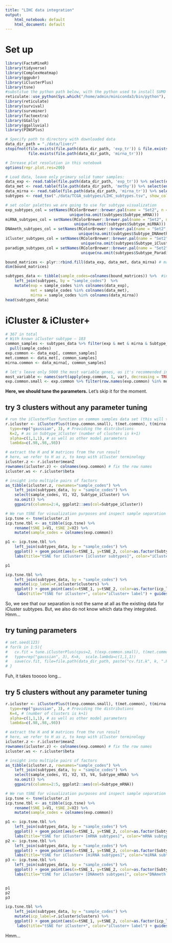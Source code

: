 ```yaml
---
title: "LIHC data integration"
output:
    html_notebook: default
    html_document: default
---
```


# Set up

```r
library(FactoMineR)
library(tidyverse)
library(ComplexHeatmap)
library(ggpubr)
library(iClusterPlus)
library(tsne)
#substitue the python path below, with the python used to install SUMO
reticulate::use_python(Sys.which("/home/admin/miniconda3/bin/python"), required=TRUE)
library(reticulate)
library(survival)
library(survminer)
library(factoextra)
library(GGally)
library(ggalluvial)
library(PINSPlus)
```

```r
# Specify path to directory with downloaded data
data_dir_path = "./data/liver/"
stopifnot(file.exists(file.path(data_dir_path, 'exp_tr')) & file.exists(file.path(data_dir_path, 'methy')) & 
          file.exists(file.path(data_dir_path, 'mirna_tr')))
```

```r
# Inrease plot resolution in this notebook
options(repr.plot.res=200)
```

```r
# Load data, leave only primary solid tumor samples:
data_exp <- read.table(file.path(data_dir_path, 'exp_tr')) %>% select(ends_with("01"))
data_met <- read.table(file.path(data_dir_path, 'methy')) %>% select(ends_with("01"))
data_mirna <- read.table(file.path(data_dir_path, 'mirna_tr')) %>% select(ends_with("01"))
subtypes <- read_tsv("./data/TCGA_subtypes/LIHC_subtypes.tsv", show_col_types = FALSE)
```

```r
# set color palettes we are going to use for subtype visualization
exp_subtypes_col = setNames(RColorBrewer::brewer.pal(name = "Set2", n = 6),
                            unique(na.omit(subtypes$Subtype_mRNA)))
miRNA_subtypes_col = setNames(RColorBrewer::brewer.pal(name = "Set2", n = 6),
                              unique(na.omit(subtypes$Subtype_miRNA)))
DNAmeth_subtypes_col = setNames(RColorBrewer::brewer.pal(name = "Set2", n = 5),
                                unique(na.omit(subtypes$Subtype_DNAmeth)))
iCluster_subtypes_col = setNames(RColorBrewer::brewer.pal(name = "Set2", n = 4),
                                 unique(na.omit(subtypes$Subtype_iCluster)))
paradigm_subtypes_col = setNames(RColorBrewer::brewer.pal(name = "Set2", n = 5),
                                 unique(na.omit(subtypes$Subtype_Paradigm)))
```

```r
bound_matrices <- plyr::rbind.fill(data_exp, data_met, data_mirna) # matrix concatenation
dim(bound_matrices)
```

```r
subtypes_data <- tibble(sample_codes=colnames(bound_matrices)) %>%  #in order of columns in bound_matrices
    left_join(subtypes, by = "sample_codes")  %>% 
    mutate(exp = sample_codes %in% colnames(data_exp),
           met = sample_codes %in% colnames(data_met),
           mirna = sample_codes %in% colnames(data_mirna))
head(subtypes_data)
```
# iCluster & iCluster+

```r
# 367 in total
# With known iCluster subtype — 183
common_samples <- subtypes_data %>% filter(exp & met & mirna & Subtype_iCluster != "iCluster.NA") %>% 
  pull(sample_codes)
exp.common <- data_exp[, common_samples]
met.common <- data_met[, common_samples]
mirna.common <- data_mirna[, common_samples]
```

```r
# let's leave only 5000 the most variable genes, as it's recommended in iManual
most_variable <- names(sort(apply(exp.common, 1, var), decreasing = TRUE)[1:5000])
exp.common.small <- exp.common %>% filter(row.names(exp.common) %in% most_variable)
```

**Here, we should tune the parameters.** Let's skip it for the moment.

## try 3 clusters without any parameter tuning

```r
# run the iClusterPlus function on common samples data set (this will take a couple of minutes)
r.icluster <- iClusterPlus(t(exp.common.small), t(met.common), t(mirna.common),
  type=rep("gaussian", 3), # Providing the distributions
  K=2, # as in Subtype_iCluster (number of clusters is k+1)
  alpha=c(1,1,1), # as well as other model parameters
  lambda=c(.98,.98,.98))
```

```r
# extract the H and W matrices from the run result
# here, we refer to H as z, to keep with iCluster terminology
icluster.z <- r.icluster$meanZ
rownames(icluster.z) <- colnames(exp.common) # fix the row names
icluster.ws <- r.icluster$beta
```

```r
# insight into multiple pairs of factors
as_tibble(icluster.z, rownames="sample_codes") %>% 
    left_join(subtypes_data, by = "sample_codes") %>%
    select(sample_codes, V1, V2, Subtype_iCluster) %>%
    na.omit() %>%
    ggpairs(columns=2:4, ggplot2::aes(col=Subtype_iCluster))
```

```r
# We run tSNE for visualization purposes and inspect sample separation by existing subtypes
icp.tsne <- tsne(icluster.z)
icp.tsne.tbl <- as_tibble(icp.tsne) %>%
    rename(tSNE_1=V1, tSNE_2=V2) %>%
    mutate(sample_codes = colnames(exp.common))
```

```r
p1 <- icp.tsne.tbl %>%
    left_join(subtypes_data, by = "sample_codes") %>%
    ggplot() + geom_point(aes(x=tSNE_1, y=tSNE_2, color=as.factor(Subtype_iCluster), size=1, alpha=0.5)) + 
    labs(title="tSNE for iCluster+ [iCluster subtypes]", color="iCluster subtype") + guides(alpha=FALSE, size=FALSE) 

p1

icp.tsne.tbl %>%
    left_join(subtypes_data, by = "sample_codes") %>%
    mutate(icp_label=r.icluster$clusters) %>%
    ggplot() + geom_point(aes(x=tSNE_1, y=tSNE_2, color=as.factor(icp_label), size=1, alpha=0.5)) + 
     labs(title="tSNE for iCluster+", color="iCluster+ label") + guides(alpha=FALSE, size=FALSE)
```
So, we see that our separation is not the same at all as the existing data for iCluster subtypes. But, we also do not know which data they integrated. Hmm...

## try tuning parameters

```r
# set.seed(123)
# for(k in 1:5){
#   cv.fit = tune.iClusterPlus(cpus=2, t(exp.common.small), t(met.common), t(mirna.common),
#   type=rep("gaussian", 3), K=k,  scale.lambda=c(1,1,1))
#   save(cv.fit, file=file.path(data_dir_path, paste("cv.fit.k", k, ".Rdata", sep="")))
# }
```
Fuh, it takes tooooo long...

## try 5 clusters without any parameter tuning

```r
r.icluster <- iClusterPlus(t(exp.common.small), t(met.common), t(mirna.common),
  type=rep("gaussian", 3), # Providing the distributions
  K=4, # (number of clusters is k+1)
  alpha=c(1,1,1), # as well as other model parameters
  lambda=c(.98,.98,.98))
```

```r
# extract the H and W matrices from the run result
# here, we refer to H as z, to keep with iCluster terminology
icluster.z <- r.icluster$meanZ
rownames(icluster.z) <- colnames(exp.common) # fix the row names
icluster.ws <- r.icluster$beta
```

```r
# insight into multiple pairs of factors
as_tibble(icluster.z, rownames="sample_codes") %>% 
    left_join(subtypes_data, by = "sample_codes") %>%
    select(sample_codes, V1, V2, V3, V4, Subtype_mRNA) %>%
    na.omit() %>%
    ggpairs(columns=2:5, ggplot2::aes(col=Subtype_mRNA))
```

```r
# We run tSNE for visualization purposes and inspect sample separation by existing subtypes
icp.tsne <- tsne(icluster.z)
icp.tsne.tbl <- as_tibble(icp.tsne) %>%
    rename(tSNE_1=V1, tSNE_2=V2) %>%
    mutate(sample_codes = colnames(exp.common))
```

```r
p1 <- icp.tsne.tbl %>%
    left_join(subtypes_data, by = "sample_codes") %>%
    ggplot() + geom_point(aes(x=tSNE_1, y=tSNE_2, color=as.factor(Subtype_mRNA), size=1, alpha=0.5)) + 
    labs(title="tSNE for iCluster+ [mRNA subtypes]", color="mRNA subtype") + guides(alpha=FALSE, size=FALSE) 
p2 <- icp.tsne.tbl %>%
    left_join(subtypes_data, by = "sample_codes") %>%
    ggplot() + geom_point(aes(x=tSNE_1, y=tSNE_2, color=as.factor(Subtype_miRNA), size=1, alpha=0.5)) + 
    labs(title="tSNE for iCluster+ [miRNA subtypes]", color="miRNA subtype") + guides(alpha=FALSE, size=FALSE) 
p3 <- icp.tsne.tbl %>%
    left_join(subtypes_data, by = "sample_codes") %>%
    ggplot() + geom_point(aes(x=tSNE_1, y=tSNE_2, color=as.factor(Subtype_DNAmeth), size=1, alpha=0.5)) + 
    labs(title="tSNE for iCluster+ [DNAmeth subtypes]", color="DNAmeth subtype") + guides(alpha=FALSE, size=FALSE) 


p1
p2
p3

icp.tsne.tbl %>%
    left_join(subtypes_data, by = "sample_codes") %>%
    mutate(icp_label=r.icluster$clusters) %>%
    ggplot() + geom_point(aes(x=tSNE_1, y=tSNE_2, color=as.factor(icp_label), size=1, alpha=0.5)) + 
     labs(title="tSNE for iCluster+", color="iCluster+ label") + guides(alpha=FALSE, size=FALSE)
```
Hmm...


